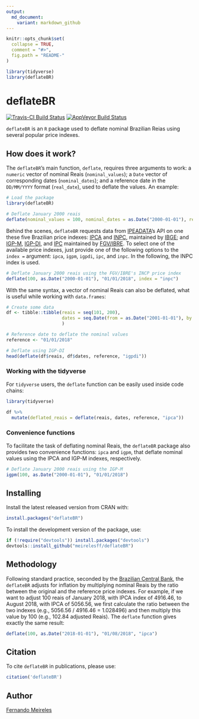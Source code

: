```yaml
---
output:
  md_document:
    variant: markdown_github
---
```


<!-- README.md is generated from README.Rmd. Please edit that file -->

```r
knitr::opts_chunk$set(
  collapse = TRUE,
  comment = "#>",
  fig.path = "README-"
)

library(tidyverse)
library(deflateBR)
```

# deflateBR

[![Travis-CI Build
Status](https://travis-ci.org/meirelesff/deflateBR.svg?branch=master)](https://travis-ci.org/meirelesff/deflateBR)
[![AppVeyor Build
Status](https://ci.appveyor.com/api/projects/status/github/meirelesff/deflateBR?branch=master&svg=true)](https://ci.appveyor.com/project/meirelesff/deflateBR)


`deflateBR` is an `R` package used to deflate nominal Brazilian Reias using several popular price indexes.


## How does it work?

The `deflateBR`'s main function, `deflate`, requires three arguments to work: a `numeric` vector of nominal Reais (`nominal_values`); a `Date` vector of corresponding dates (`nominal_dates`); and a reference date in the `DD/MM/YYYY` format (`real_date`), used to deflate the values. An example:

```r
# Load the package
library(deflateBR)

# Deflate January 2000 reais
deflate(nominal_values = 100, nominal_dates = as.Date("2000-01-01"), real_date = "01/01/2018")
```

Behind the scenes, `deflateBR` requests data from [IPEADATA](http://www.ipeadata.gov.br/)'s API on one these five Brazilian price indexes: [IPCA](https://ww2.ibge.gov.br/english/estatistica/indicadores/precos/inpc_ipca/defaultinpc.shtm) and [INPC](https://ww2.ibge.gov.br/english/estatistica/indicadores/precos/inpc_ipca/defaultinpc.shtm), maintained by [IBGE](https://ww2.ibge.gov.br/home/); and [IGP-M](http://portalibre.fgv.br/main.jsp?lumChannelId=402880811D8E34B9011D92B6160B0D7D), [IGP-DI](http://portalibre.fgv.br/main.jsp?lumChannelId=402880811D8E34B9011D92B6160B0D7D), and [IPC](http://portalibre.fgv.br/main.jsp?lumChannelId=402880811D8E34B9011D92B7350710C7) maintained by [FGV/IBRE](http://portalibre.fgv.br/main.jsp?lumChannelId=402880811D8E2C4C011D8E33F5700158). To select one of the available price indexes, just provide one of the following options to the `index =` argument: `ipca`, `igpm`, `igpdi`, `ipc`, and `inpc`. In the following, the INPC index is used.

```r
# Deflate January 2000 reais using the FGV/IBRE's INCP price index
deflate(100, as.Date("2000-01-01"), "01/01/2018", index = "inpc")
```

With the same syntax, a vector of nominal Reais can also be deflated, what is useful while working with `data.frames`:

```r
# Create some data
df <- tibble::tibble(reais = seq(101, 200),
                     dates = seq.Date(from = as.Date("2001-01-01"), by = "month", length.out = 100)
                     )

# Reference date to deflate the nominal values
reference <- "01/01/2018"

# Deflate using IGP-DI
head(deflate(df$reais, df$dates, reference, "igpdi"))
```

### Working with the tidyverse

For `tidyverse` users, the `deflate` function can be easily used inside code chains:

```r
library(tidyverse)

df %>%
  mutate(deflated_reais = deflate(reais, dates, reference, "ipca"))
```


### Convenience functions

To facilitate the task of deflating nominal Reais, the `deflateBR` package also provides two convenience functions: `ipca` and `igpm`, that deflate nominal values using the IPCA and IGP-M indexes, respectively. 

```r
# Deflate January 2000 reais using the IGP-M
igpm(100, as.Date("2000-01-01"), "01/01/2018")
```


## Installing

Install the latest released version from CRAN with:

```r
install.packages("deflateBR")
```

To install the development version of the package, use:
```r
if (!require("devtools")) install.packages("devtools")
devtools::install_github("meirelesff/deflateBR")
```

## Methodology

Following standard practice, seconded by the [Brazilian Central Bank](https://www3.bcb.gov.br/CALCIDADAO/publico/metodologiaCorrigirIndice.do?method=metodologiaCorrigirIndice), the `deflateBR` adjusts for inflation by multiplying nominal Reais by the ratio between the original and the reference price indexes. For example, if we want to adjust 100 reais of January 2018, with IPCA index of 4916.46, to August 2018, with IPCA of 5056.56, we first calculate the ratio between the two indexes (e.g., 5056.56 / 4916.46 = 1.028496) and then multiply this value by 100 (e.g., 102.84 adjusted Reais). The `deflate` function gives exactly the same result:

```r
deflate(100, as.Date("2018-01-01"), "01/08/2018", "ipca")
```

## Citation

To cite `deflateBR` in publications, please use: 

```r
citation('deflateBR')
```


## Author

[Fernando Meireles](http://fmeireles.com)
